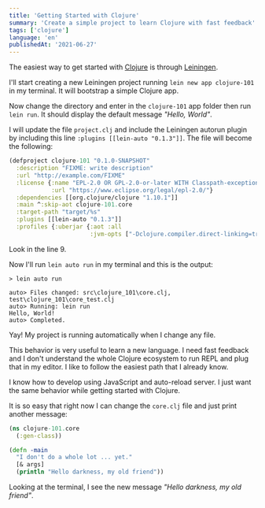 ```yaml
---
title: 'Getting Started with Clojure'
summary: 'Create a simple project to learn Clojure with fast feedback'
tags: ['clojure']
language: 'en'
publishedAt: '2021-06-27'
---
```


The easiest way to get started with [Clojure](https://clojure.org/index) is through [Leiningen](https://leiningen.org/).

I'll start creating a new Leiningen project running `lein new app clojure-101` in my terminal. It will bootstrap a simple Clojure app.

Now change the directory and enter in the `clojure-101` app folder then run `lein run`. It should display the default message _"Hello, World"_.

I will update the file `project.clj` and include the Leiningen autorun plugin by including this line `:plugins [[lein-auto "0.1.3"]]`. The file will become the following:

```:./project.clj
(defproject clojure-101 "0.1.0-SNAPSHOT"
  :description "FIXME: write description"
  :url "http://example.com/FIXME"
  :license {:name "EPL-2.0 OR GPL-2.0-or-later WITH Classpath-exception-2.0"
            :url "https://www.eclipse.org/legal/epl-2.0/"}
  :dependencies [[org.clojure/clojure "1.10.1"]]
  :main ^:skip-aot clojure-101.core
  :target-path "target/%s"
  :plugins [[lein-auto "0.1.3"]]
  :profiles {:uberjar {:aot :all
                       :jvm-opts ["-Dclojure.compiler.direct-linking=true"]}})
```

Look in the line 9.

Now I'll run `lein auto run` in my terminal and this is the output:

```
> lein auto run

auto> Files changed: src\clojure_101\core.clj, test\clojure_101\core_test.clj
auto> Running: lein run
Hello, World!
auto> Completed.
```

Yay! My project is running automatically when I change any file.

This behavior is very useful to learn a new language. I need fast feedback and I don't understand the whole Clojure ecosystem to run REPL and plug that in my editor. I like to follow the easiest path that I already know.

I know how to develop using JavaScript and auto-reload server. I just want the same behavior while getting started with Clojure.

It is so easy that right now I can change the `core.clj` file and just print another message:

```:./src/clojure-101/core.clj
(ns clojure-101.core
  (:gen-class))

(defn -main
  "I don't do a whole lot ... yet."
  [& args]
  (println "Hello darkness, my old friend"))
```

Looking at the terminal, I see the new message _"Hello darkness, my old friend"_.